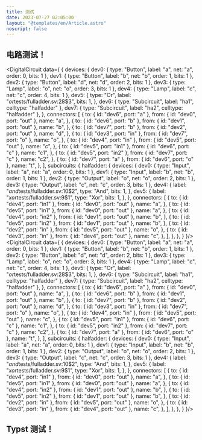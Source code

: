 ---
title: 测试
date: 2023-07-27 02:05:00
layout: "@templates/en/Article.astro"
noscript: false
---


## 电路测试！

<DigitalCircuit data={ { devices: { dev0: { type: "Button", label: "a", net: "a", order: 0, bits: 1 }, dev1: { type: "Button", label: "b", net: "b", order: 1, bits: 1 }, dev2: { type: "Button", label: "d", net: "d", order: 2, bits: 1 }, dev3: { type: "Lamp", label: "o", net: "o", order: 3, bits: 1 }, dev4: { type: "Lamp", label: "c", net: "c", order: 4, bits: 1 }, dev5: { type: "Or", label: "$or$tests/fulladder.sv:28$3", bits: 1, }, dev6: { type: "Subcircuit", label: "ha1", celltype: "halfadder" }, dev7: { type: "Subcircuit", label: "ha2", celltype: "halfadder" }, }, connectors: [ { to: { id: "dev6", port: "a" }, from: { id: "dev0", port: "out" }, name: "a", }, { to: { id: "dev6", port: "b" }, from: { id: "dev1", port: "out" }, name: "b", }, { to: { id: "dev7", port: "b" }, from: { id: "dev2", port: "out" }, name: "d", }, { to: { id: "dev3", port: "in" }, from: { id: "dev7", port: "o" }, name: "o", }, { to: { id: "dev4", port: "in" }, from: { id: "dev5", port: "out" }, name: "c", }, { to: { id: "dev5", port: "in1" }, from: { id: "dev6", port: "c" }, name: "c1", }, { to: { id: "dev5", port: "in2" }, from: { id: "dev7", port: "c" }, name: "c2", }, { to: { id: "dev7", port: "a" }, from: { id: "dev6", port: "o" }, name: "t", }, ], subcircuits: { halfadder: { devices: { dev0: { type: "Input", label: "a", net: "a", order: 0, bits: 1 }, dev1: { type: "Input", label: "b", net: "b", order: 1, bits: 1 }, dev2: { type: "Output", label: "o", net: "o", order: 2, bits: 1 }, dev3: { type: "Output", label: "c", net: "c", order: 3, bits: 1 }, dev4: { label: "$and$tests/fulladder.sv:10$2", type: "And", bits: 1, }, dev5: { label: "$xor$tests/fulladder.sv:9$1", type: "Xor", bits: 1, }, }, connectors: [ { to: { id: "dev4", port: "in1" }, from: { id: "dev0", port: "out" }, name: "a", }, { to: { id: "dev5", port: "in1" }, from: { id: "dev0", port: "out" }, name: "a", }, { to: { id: "dev4", port: "in2" }, from: { id: "dev1", port: "out" }, name: "b", }, { to: { id: "dev5", port: "in2" }, from: { id: "dev1", port: "out" }, name: "b", }, { to: { id: "dev2", port: "in" }, from: { id: "dev5", port: "out" }, name: "o", }, { to: { id: "dev3", port: "in" }, from: { id: "dev4", port: "out" }, name: "c", }, ], }, }, } }/>
<DigitalCircuit data={ { devices: { dev0: { type: "Button", label: "a", net: "a", order: 0, bits: 1 }, dev1: { type: "Button", label: "b", net: "b", order: 1, bits: 1 }, dev2: { type: "Button", label: "d", net: "d", order: 2, bits: 1 }, dev3: { type: "Lamp", label: "o", net: "o", order: 3, bits: 1 }, dev4: { type: "Lamp", label: "c", net: "c", order: 4, bits: 1 }, dev5: { type: "Or", label: "$or$tests/fulladder.sv:28$3", bits: 1, }, dev6: { type: "Subcircuit", label: "ha1", celltype: "halfadder" }, dev7: { type: "Subcircuit", label: "ha2", celltype: "halfadder" }, }, connectors: [ { to: { id: "dev6", port: "a" }, from: { id: "dev0", port: "out" }, name: "a", }, { to: { id: "dev6", port: "b" }, from: { id: "dev1", port: "out" }, name: "b", }, { to: { id: "dev7", port: "b" }, from: { id: "dev2", port: "out" }, name: "d", }, { to: { id: "dev3", port: "in" }, from: { id: "dev7", port: "o" }, name: "o", }, { to: { id: "dev4", port: "in" }, from: { id: "dev5", port: "out" }, name: "c", }, { to: { id: "dev5", port: "in1" }, from: { id: "dev6", port: "c" }, name: "c1", }, { to: { id: "dev5", port: "in2" }, from: { id: "dev7", port: "c" }, name: "c2", }, { to: { id: "dev7", port: "a" }, from: { id: "dev6", port: "o" }, name: "t", }, ], subcircuits: { halfadder: { devices: { dev0: { type: "Input", label: "a", net: "a", order: 0, bits: 1 }, dev1: { type: "Input", label: "b", net: "b", order: 1, bits: 1 }, dev2: { type: "Output", label: "o", net: "o", order: 2, bits: 1 }, dev3: { type: "Output", label: "c", net: "c", order: 3, bits: 1 }, dev4: { label: "$and$tests/fulladder.sv:10$2", type: "And", bits: 1, }, dev5: { label: "$xor$tests/fulladder.sv:9$1", type: "Xor", bits: 1, }, }, connectors: [ { to: { id: "dev4", port: "in1" }, from: { id: "dev0", port: "out" }, name: "a", }, { to: { id: "dev5", port: "in1" }, from: { id: "dev0", port: "out" }, name: "a", }, { to: { id: "dev4", port: "in2" }, from: { id: "dev1", port: "out" }, name: "b", }, { to: { id: "dev5", port: "in2" }, from: { id: "dev1", port: "out" }, name: "b", }, { to: { id: "dev2", port: "in" }, from: { id: "dev5", port: "out" }, name: "o", }, { to: { id: "dev3", port: "in" }, from: { id: "dev4", port: "out" }, name: "c", }, ], }, }, } }/>
<script src="https://tilk.github.io/digitaljs/main.js"></script>

## Typst 测试！

<Simp />
